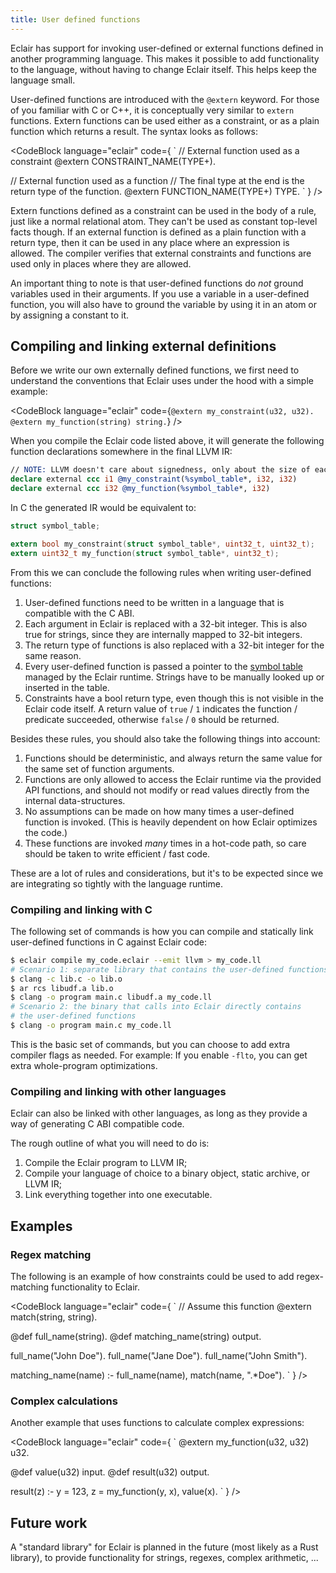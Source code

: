 ```yaml
---
title: User defined functions
---
```



Eclair has support for invoking user-defined or external functions defined in
another programming language. This makes it possible to add functionality to
the language, without having to change Eclair itself. This helps keep the
language small.

User-defined functions are introduced with the `@extern` keyword. For those of
you familiar with C or C++, it is conceptually very similar to `extern` functions.
Extern functions can be used either as a constraint, or as a plain function which
returns a result. The syntax looks as follows:

<CodeBlock language="eclair" code={
`
// External function used as a constraint
@extern CONSTRAINT_NAME(TYPE+).

// External function used as a function
// The final type at the end is the return type of the function.
@extern FUNCTION_NAME(TYPE+) TYPE.
`
} />

Extern functions defined as a constraint can be used in the body of a rule,
just like a normal relational atom. They can't be used as constant top-level
facts though. If an external function is defined as a plain function with a
return type, then it can be used in any place where an expression is allowed.
The compiler verifies that external constraints and functions are used only in
places where they are allowed.

An important thing to note is that user-defined functions do _not_ ground
variables used in their arguments. If you use a variable in a user-defined
function, you will also have to ground the variable by using it in an atom
or by assigning a constant to it.

## Compiling and linking external definitions

Before we write our own externally defined functions, we first need to
understand the conventions that Eclair uses under the hood with a simple
example:

<CodeBlock
  language="eclair"
  code={`
@extern my_constraint(u32, u32).
@extern my_function(string) string.
`}
/>

When you compile the Eclair code listed above, it will generate the following
function declarations somewhere in the final LLVM IR:

```llvm
// NOTE: LLVM doesn't care about signedness, only about the size of each value
declare external ccc i1 @my_constraint(%symbol_table*, i32, i32)
declare external ccc i32 @my_function(%symbol_table*, i32)
```

In C the generated IR would be equivalent to:

```c
struct symbol_table;

extern bool my_constraint(struct symbol_table*, uint32_t, uint32_t);
extern uint32_t my_function(struct symbol_table*, uint32_t);
```

From this we can conclude the following rules when writing user-defined
functions:

1. User-defined functions need to be written in a language that is compatible
   with the C ABI.
2. Each argument in Eclair is replaced with a 32-bit integer. This is also true
   for strings, since they are internally mapped to 32-bit integers.
3. The return type of functions is also replaced with a 32-bit integer for the
   same reason.
4. Every user-defined function is passed a pointer to the
   [symbol table](/runtime/symbol_table) managed by the Eclair runtime. Strings
   have to be manually looked up or inserted in the table.
5. Constraints have a bool return type, even though this is not visible in
   the Eclair code itself. A return value of `true` / `1` indicates the
   function / predicate succeeded, otherwise `false` / `0` should be returned.

Besides these rules, you should also take the following things into account:

1. Functions should be deterministic, and always return the same value for the
   same set of function arguments.
2. Functions are only allowed to access the Eclair runtime via the provided
   API functions, and should not modify or read values directly from the
   internal data-structures.
3. No assumptions can be made on how many times a user-defined function is
   invoked. (This is heavily dependent on how Eclair optimizes the code.)
4. These functions are invoked _many_ times in a hot-code path, so care should
   be taken to write efficient / fast code.

These are a lot of rules and considerations, but it's to be expected since we
are integrating so tightly with the language runtime.

### Compiling and linking with C

The following set of commands is how you can compile and statically link
user-defined functions in C against Eclair code:

```bash
$ eclair compile my_code.eclair --emit llvm > my_code.ll
# Scenario 1: separate library that contains the user-defined functions
$ clang -c lib.c -o lib.o
$ ar rcs libudf.a lib.o
$ clang -o program main.c libudf.a my_code.ll
# Scenario 2: the binary that calls into Eclair directly contains
# the user-defined functions
$ clang -o program main.c my_code.ll
```

This is the basic set of commands, but you can choose to add extra compiler
flags as needed. For example: If you enable `-flto`, you can get extra
whole-program optimizations.

### Compiling and linking with other languages

Eclair can also be linked with other languages, as long as they provide a way of
generating C ABI compatible code.

The rough outline of what you will need to do is:

1. Compile the Eclair program to LLVM IR;
2. Compile your language of choice to a binary object, static archive, or LLVM IR;
3. Link everything together into one executable.

## Examples

### Regex matching

The following is an example of how constraints could be used to add
regex-matching functionality to Eclair.

<CodeBlock language="eclair" code={
`
// Assume this function
@extern match(string, string).

@def full_name(string).
@def matching_name(string) output.

full_name("John Doe").
full_name("Jane Doe").
full_name("John Smith").

matching_name(name) :-
  full_name(name),
  match(name, ".*Doe").
`
} />

### Complex calculations

Another example that uses functions to calculate complex expressions:

<CodeBlock language="eclair" code={
`
@extern my_function(u32, u32) u32.

@def value(u32) input.
@def result(u32) output.

result(z) :-
  y = 123,
  z = my_function(y, x),
  value(x).
`
} />

## Future work

A "standard library" for Eclair is planned in the future (most likely as a
Rust library), to provide functionality for strings, regexes, complex
arithmetic, ...
